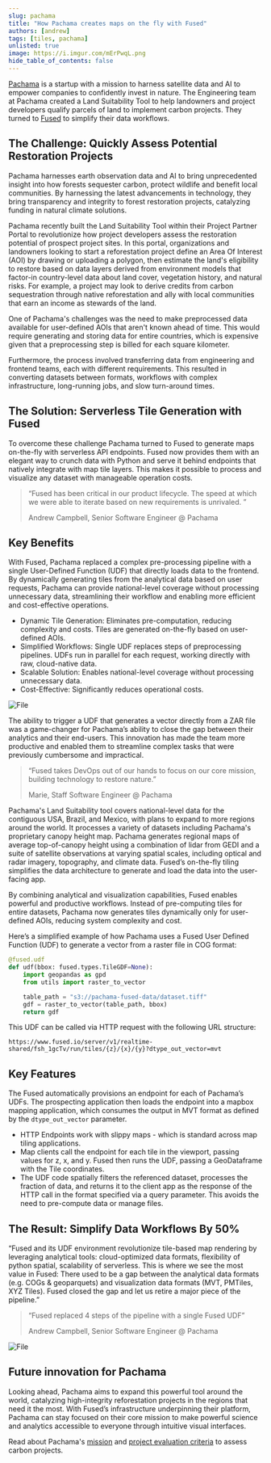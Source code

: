 ```yaml
---
slug: pachama
title: "How Pachama creates maps on the fly with Fused"
authors: [andrew]
tags: [tiles, pachama]
unlisted: true
image: https://i.imgur.com/mErPwqL.png
hide_table_of_contents: false
---
```





[Pachama](https://pachama.com/) is a startup with a mission to harness satellite data and AI to empower companies to confidently invest in nature. The Engineering team at Pachama created a Land Suitability Tool to help landowners and project developers qualify parcels of land to implement carbon projects. They turned to [Fused](https://www.fused.io/) to simplify their data workflows.



<ReactPlayer className="video__player" playing={true} muted={true} controls height="100%" url="https://fused-magic.s3.us-west-2.amazonaws.com/blog-assets/pachama_land_suitability_app.mp4" width="100%" />



## The Challenge: Quickly Assess Potential Restoration Projects

Pachama harnesses earth observation data and AI to bring unprecedented insight into how forests sequester carbon, protect wildlife and benefit local communities. By harnessing the latest advancements in technology, they bring transparency and integrity to forest restoration projects, catalyzing funding in natural climate solutions.


Pachama recently built the Land Suitability Tool within their Project Partner Portal to revolutionize how project developers assess the restoration potential of prospect project sites. In this portal, organizations and landowners looking to start a reforestation project define an Area Of Interest (AOI) by drawing or uploading a polygon, then estimate the land's eligibility to restore based on data layers derived from environment models that factor-in country-level data about land cover, vegetation history, and natural risks. For example, a project may look to derive credits from carbon sequestration through native reforestation and ally with local communities that earn an income as stewards of the land.

One of Pachama's challenges was the need to make preprocessed data available for user-defined AOIs that aren't known ahead of time. This would require generating and storing data for entire countries, which is expensive given that a preprocessing step is billed for each square kilometer.

Furthermore, the process involved transferring data from engineering and frontend teams, each with different requirements. This resulted in converting datasets between formats, workflows with complex infrastructure, long-running jobs, and slow turn-around times.


## The Solution: Serverless Tile Generation with Fused

To overcome these challenge Pachama turned to Fused to generate maps on-the-fly with serverless API endpoints. Fused now provides them with an elegant way to crunch data with Python and serve it behind endpoints that natively integrate with map tile layers. This makes it possible to process and visualize any dataset with manageable operation costs.


> “Fused has been critical in our product lifecycle. The speed at which we were able to iterate based on new requirements is unrivaled. ”
>
> Andrew Campbell, Senior Software Engineer @ Pachama



## Key Benefits

With Fused, Pachama replaced a complex pre-processing pipeline with a single User-Defined Function (UDF) that directly loads data to the frontend. By dynamically generating tiles from the analytical data based on user requests, Pachama can provide national-level coverage without processing unnecessary data, streamlining their workflow and enabling more efficient and cost-effective operations.

- Dynamic Tile Generation: Eliminates pre-computation, reducing complexity and costs. Tiles are generated on-the-fly based on user-defined AOIs.
- Simplified Workflows: Single UDF replaces steps of preprocessing pipelines. UDFs run in parallel for each request, working directly with raw, cloud-native data.
- Scalable Solution: Enables national-level coverage without processing unnecessary data.
- Cost-Effective: Significantly reduces operational costs.



<div style={{textAlign: 'center'}}>
<img src={ImageA} alt="File" style={{}} />
</div>


The ability to trigger a UDF that generates a vector directly from a ZAR file was a game-changer for Pachama’s ability to close the gap between their analytics and their end-users. This innovation has made the team more productive and enabled them to streamline complex tasks that were previously cumbersome and impractical.

> “Fused takes DevOps out of our hands to focus on our core mission, building technology to restore nature.”
>
> Marie,
> Staff Software Engineer @ Pachama



Pachama's Land Suitability tool covers national-level data for the contiguous USA, Brazil, and Mexico, with plans to expand to more regions around the world. It processes a variety of datasets including Pachama's proprietary canopy height map. Pachama generates regional maps of average top-of-canopy height using a combination of lidar from GEDI and a suite of satellite observations at varying spatial scales, including optical and radar imagery, topography, and climate data. Fused’s on-the-fly tiling simplifies the data architecture to generate and load the data into the user-facing app.

By combining analytical and visualization capabilities, Fused enables powerful and productive workflows. Instead of pre-computing tiles for entire datasets, Pachama now generates tiles dynamically only for user-defined AOIs, reducing system complexity and cost.

Here’s a simplified example of how Pachama uses a Fused User Defined Function (UDF) to generate a vector from a raster file in COG format:


```python
@fused.udf
def udf(bbox: fused.types.TileGDF=None):
    import geopandas as gpd
    from utils import raster_to_vector

    table_path = "s3://pachama-fused-data/dataset.tiff"
    gdf = raster_to_vector(table_path, bbox)
    return gdf
```

This UDF can be called via HTTP request with the following URL structure:

```
https://www.fused.io/server/v1/realtime-shared/fsh_1gcTv/run/tiles/{z}/{x}/{y}?dtype_out_vector=mvt
```




## Key Features

The Fused automatically provisions an endpoint for each of Pachama’s UDFs. The prospecting application then loads the endpoint into a mapbox mapping application, which consumes the output in MVT format as defined by the `dtype_out_vector` parameter.

- HTTP Endpoints work with slippy maps - which is standard across map tiling applications.
- Map clients call the endpoint for each tile in the viewport, passing values for z, x, and y. Fused then runs the UDF, passing a GeoDataframe with the Tile coordinates.
- The UDF code spatially filters the referenced dataset, processes the fraction of data, and returns it to the client app as the response of the HTTP call in the format specified via a query parameter. This avoids the need to pre-compute data or manage files.




## The Result: Simplify Data Workflows By 50%
“Fused and its UDF environment revolutionize tile-based map rendering by leveraging analytical tools: cloud-optimized data formats, flexibility of python spatial, scalability of serverless. This is where we see the most value in Fused: There used to be a gap between the analytical data formats (e.g. COGs & geoparquets) and visualization data formats (MVT, PMTiles, XYZ Tiles). Fused closed the gap and let us retire a major piece of the pipeline.”

> “Fused replaced 4 steps of the pipeline with a single Fused UDF”
>
> Andrew Campbell, Senior Software Engineer @ Pachama




<div style={{textAlign: 'center'}}>
<img src={ImageA} alt="File" style={{}} />
</div>

## Future innovation for Pachama
Looking ahead, Pachama aims to expand this powerful tool around the world, catalyzing high-integrity reforestation projects in the regions that need it the most. With Fused’s infrastructure underpinning their platform, Pachama can stay focused on their core mission to make powerful science and analytics accessible to everyone through intuitive visual interfaces.

Read about Pachama's [mission](https://pachama.com/about/) and [project evaluation criteria](https://pachama.com/blog/project-evaluation-criteria/) to assess carbon projects.
